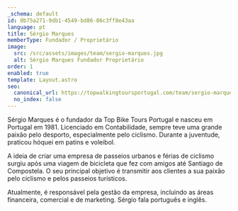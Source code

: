 ```yaml
---
_schema: default
id: 0b75a271-9db1-4549-bd86-06c3ff8e43aa
language: pt
title: Sérgio Marques
memberType: Fundador / Proprietário
image:
  src: /src/assets/images/team/sergio-marques.jpg
  alt: Sérgio Marques Fundador Proprietário
order: 1
enabled: true
template: Layout.astro
seo:
  canonical_url: https://topwalkingtoursportugal.com/team/sergio-marques/
  no_index: false
---
```

Sérgio Marques é o fundador da Top Bike Tours Portugal e nasceu em Portugal
em 1981. Licenciado em Contabilidade, sempre teve uma grande paixão pelo
desporto, especialmente pelo ciclismo. Durante a juventude, praticou hóquei em
patins e voleibol.

A ideia de criar uma empresa de passeios urbanos e férias de ciclismo surgiu
após uma viagem de bicicleta que fez com amigos até Santiago de Compostela. O
seu principal objetivo é transmitir aos clientes a sua paixão pelo ciclismo e
pelos passeios turísticos.

Atualmente, é responsável pela gestão da empresa, incluindo as áreas financeira,
comercial e de marketing. Sérgio fala português e inglês.